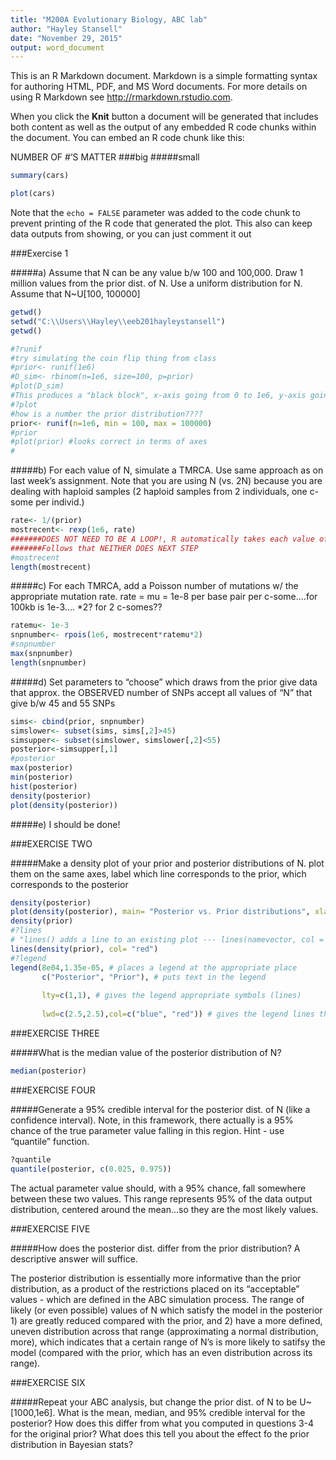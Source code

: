 ```yaml
---
title: "M200A Evolutionary Biology, ABC lab"
author: "Hayley Stansell"
date: "November 29, 2015"
output: word_document
---
```


This is an R Markdown document. Markdown is a simple formatting syntax for authoring HTML, PDF, and MS Word documents. For more details on using R Markdown see <http://rmarkdown.rstudio.com>.

When you click the **Knit** button a document will be generated that includes both content as well as the output of any embedded R code chunks within the document. You can embed an R code chunk like this:

NUMBER OF #'S MATTER
###big
#####small


```r
summary(cars)
```

```r
plot(cars)
```

Note that the `echo = FALSE` parameter was added to the code chunk to prevent printing of the R code that generated the plot.
This also can keep data outputs from showing, or you can just comment it out


###Exercise 1

#####a) Assume that N can be any value b/w 100 and 100,000. Draw 1 million values from the prior dist. of N. Use a uniform distribution for N. Assume that N~U[100, 100000]
```r
getwd()
setwd("C:\\Users\\Hayley\\eeb201hayleystansell")
getwd()

#?runif
#try simulating the coin flip thing from class
#prior<- runif(1e6)
#D_sim<- rbinom(n=1e6, size=100, p=prior)
#plot(D_sim)
#This produces a "black block", x-axis going from 0 to 1e6, y-axis going from 0 to 100....
#?plot
#how is a number the prior distribution???? 
prior<- runif(n=1e6, min = 100, max = 100000)
#prior
#plot(prior) #looks correct in terms of axes
#
```

#####b) For each value of N, simulate a TMRCA. Use same approach as on last week's assignment. Note that you are using N (vs. 2N) because you are dealing with haploid samples (2 haploid samples from 2 individuals, one c-some per individ.)

```r
rate<- 1/(prior)
mostrecent<- rexp(1e6, rate)
#######DOES NOT NEED TO BE A LOOP!, R automatically takes each value of "prior" and plugs it in in order to the "mostrecent" vector
#######Follows that NEITHER DOES NEXT STEP
#mostrecent
length(mostrecent)
```

#####c) For each TMRCA, add a Poisson number of mutations w/ the appropriate mutation rate. rate = mu = 1e-8 per base pair per c-some....for 100kb is 1e-3.... *2? for 2 c-somes??

```r
ratemu<- 1e-3
snpnumber<- rpois(1e6, mostrecent*ratemu*2)
#snpnumber
max(snpnumber)
length(snpnumber)
```

#####d) Set parameters to "choose" which draws from the prior give data that approx. the OBSERVED number of SNPs accept all values of "N" that give b/w 45 and 55 SNPs

```r
sims<- cbind(prior, snpnumber)
simslower<- subset(sims, sims[,2]>45)
simsupper<- subset(simslower, simslower[,2]<55)
posterior<-simsupper[,1]
#posterior
max(posterior)
min(posterior)
hist(posterior)
density(posterior)
plot(density(posterior))
```

#####e) I should be done!


###EXERCISE TWO

#####Make a density plot of your prior and posterior distributions of N. plot them on the same axes, label which line corresponds to the prior, which corresponds to the posterior

```r
density(posterior)
plot(density(posterior), main= "Posterior vs. Prior distributions", xlab= "Population size (value of N)", col= "blue")
density(prior)
#?lines
# "lines() adds a line to an existing plot --- lines(namevector, col = color)
lines(density(prior), col= "red")
#?legend
legend(8e04,1.35e-05, # places a legend at the appropriate place 
       c("Posterior", "Prior"), # puts text in the legend
       
       lty=c(1,1), # gives the legend appropriate symbols (lines)
       
       lwd=c(2.5,2.5),col=c("blue", "red")) # gives the legend lines the correct color and width
```

###EXERCISE THREE

#####What is the median value of the posterior distribution of N?

```r
median(posterior)
```

###EXERCISE FOUR

#####Generate a 95% credible interval for the posterior dist. of N (like a confidence interval). Note, in this framework, there actually is a 95% chance of the true parameter value falling in this region. Hint - use "quantile" function. 

```r
?quantile
quantile(posterior, c(0.025, 0.975))

```

The actual parameter value should, with a 95% chance, fall somewhere between these two values. This range represents 95% of the data output distribution, centered around the mean...so they are the most likely values.  

###EXERCISE FIVE

#####How does the posterior dist. differ from the prior distribution? A descriptive answer will suffice. 

The posterior distribution is essentially more informative than the prior distribution, as a product of the restrictions placed on its "acceptable" values - which are defined in the ABC simulation process. The range of likely (or even possible) values of N which satisfy the model in the posterior 1) are greatly reduced compared with the prior, and 2) have a more defined, uneven distribution across that range (approximating a normal distribution, more), which indicates that a certain range of N's is more likely to satifsy the model (compared with the prior, which has an even distribution across its range). 

###EXERCISE SIX

#####Repeat your ABC analysis, but change the prior dist. of N to be U~[1000,1e6]. What is the mean, median, and 95% credible interval for the posterior? How does this differ from what you computed in questions 3-4 for the original prior? What does this tell you about the effect fo the prior distribution in Bayesian stats?
